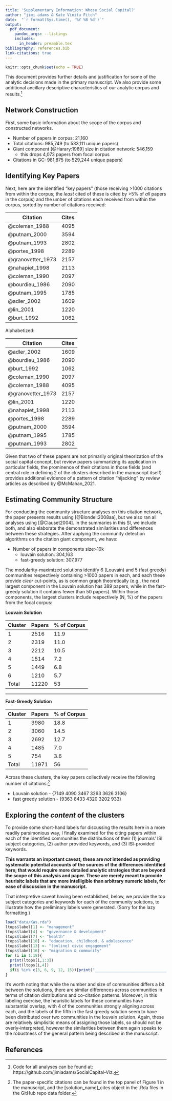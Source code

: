 ```yaml
---
title: 'Supplementary Information: Whose Social Capital?'
author: "jimi adams & Kate Vinita Fitch"
date:  "`r format(Sys.time(), '%Y %B %d')`"
output:
  pdf_document:
    pandoc_args: --listings
    includes:
      in_header: preamble.tex
bibliography: references.bib
link-citations: true
---
```

```r
knitr::opts_chunk$set(echo = TRUE)
```

This document provides further details and justification for some of the analytic decisions made in the primary manuscript. We also provide some additional ancillary descriptive characteristics of our analytic corpus and results.^[Code for all analyses can be found at:  https://github.com/jimiadams/SocialCapital-Viz.]

## Network Construction

First, some basic information about the scope of the corpus and constructed networks.

  - Number of papers in corpus: 21,160
  - Total citations: 985,749 (to 533,111 unique papers)
  - Giant component [@Harary:1969] size in citation network: 546,159
      - this drops 4,073 papers from focal corpus
  - Citations in GC: 981,875 (to 529,244 unique papers)

## Identifying Key Papers

Next, here are the identified "key papers" (those receiving >1000 citations from within the corpus; the *least* cited of these is cited by >5% of *all* papers in the corpus) and the umber of citations each received from within the corpus, sorted by number of citations received:

Citation            Cites
--------            -------------
@coleman_1988       4095
@putnam_2000        3594
@putnam_1993        2802
@portes_1998        2289
@granovetter_1973   2157
@nahapiet_1998      2113
@coleman_1990       2097
@bourdieu_1986      2090             
@putnam_1995        1785
@adler_2002         1609
@lin_2001           1220
@burt_1992          1062
--------            -------------- 

Alphabetized:

Citation            Cites
--------            -------------
@adler_2002         1609
@bourdieu_1986      2090             
@burt_1992          1062
@coleman_1990       2097
@coleman_1988       4095
@granovetter_1973   2157
@lin_2001           1220
@nahapiet_1998      2113
@portes_1998        2289
@putnam_2000        3594
@putnam_1995        1785
@putnam_1993        2802
--------            --------------   

Given that two of these papers are not primarily original theorization of the social capital concept, but review papers summarizing its application in particular fields, the prominence of their citations in those fields (and central role in defining 2 of the clusters described in the manuscript itself) provides additional evidence of a pattern of citation "hijacking" by review articles as described by @McMahan_2021. 

## Estimating Community Structure
For conducting the community structure analyses on this citation network, the paper presents results using [@Blondel:2008aa], but we also ran all analyses using [@Clauset2004]. In the summaries in this SI, we include both, and also elaborate the demonstrated similarities and differences between these strategies. After applying the community detection algorithms on the citation giant component, we have: 
  
  - Number of papers in components size>10k
    - louvain solution: 304,163
    - fast-greedy solution: 307,977
    
The modularity-maximized solutions identify 6 (Louvain) and 5 (fast greedy) communities respectively containing >1000 papers in each, and each these provide *clear* cut-points, as is common graph theoretically (e.g., the next largest component in the Louvain solution has 389 papers, while in the fast-greedy solution it contains fewer than 50 papers). Within those components, the largest clusters include respectively (N, %) of the papers from the focal corpus:

**Louvain Solution**

Cluster   Papers        % of Corpus       
--------  ---------     ---------
1         2516            11.9
2         2319            11.0 
3         2212            10.5
4         1514            7.2
5         1449            6.8
6         1210            5.7
Total     11220           53

--------  ---------     ---------

**Fast-Greedy Solution**

Cluster   Papers        % of Corpus       
--------  ---------     ---------
1         3980            18.8
2         3060            14.5 
3         2692            12.7
4         1485            7.0
5         754             3.6
Total     11971           56
--------  ---------     ---------
  
Across these clusters, the key papers collectively receive the following number of citations:^[The paper-specific citations can be found in the top panel of Figure 1 in the manuscript, and the [solution_name]_cites object in the .Rda files in the GitHub repo data folder.]

  - Louvain solution - {7149 4090 3467 3263 3626 3106}
  - fast greedy solution - {9363 8433 4320 3202  933}

## Exploring the *content* of the clusters
To provide some short-hand labels for discussing the results here in a more readily parsimonious way, I finally examined for the citing papers within each of the identified communities the distributions of their (1) journals' ISI subject categories, (2) author provided keywords, and (3) ISI-provided keywords. 

**This warrants an important caveat; these are *not* intended as providing systematic potential accounts of the sources of the differences identified here; that would require more detailed analytic strategies that are beyond the scope of this analysis and paper. These are merely meant to provide heurisitc labels that are more intelligible than arbitrary numeric labels, for ease of discussion in the manuscript.** 

That interpretive caveat having been established, below, we provide the top subject categories and keywords for each of the community solutions, to illustrate how the preliminary labels were generated. (Sorry for the lazy formatting.)

``` r
load("data/KWs.rda")
ltops$label[1] <- "management"
ltops$label[4] <- "governance & development"
ltops$label[7] <- "health"
ltops$label[10] <- "education, childhood, & adolescence"
ltops$label[13] <- "(online) civic engagement"
ltops$label[16] <- "migration & community"
for (i in 1:18){
  print(ltops[i,1:3])
  print(ltops[i,4])
  if(i %in% c(3, 6, 9, 12, 15)){print("________________________________________________")}
}
```

It's worth noting that while the number and size of communities differs a bit between the solutions, there are similar differences across communities in terms of citation distributions and co-citation patterns. Moreover, in this labeling exercise, the heuristic labels for these communities have substantial overlap, with 4 of the communities strongly aligning across each, and the labels of the fifth in the fast greedy solution seem to have been distributed over two communities in the louvain solution. Again, these are relatively simplisitic means of assigning those labels, so should not be overly-interpreted, however the similarities between them again speaks to the robustness of the general pattern being described in the manuscript.

## References